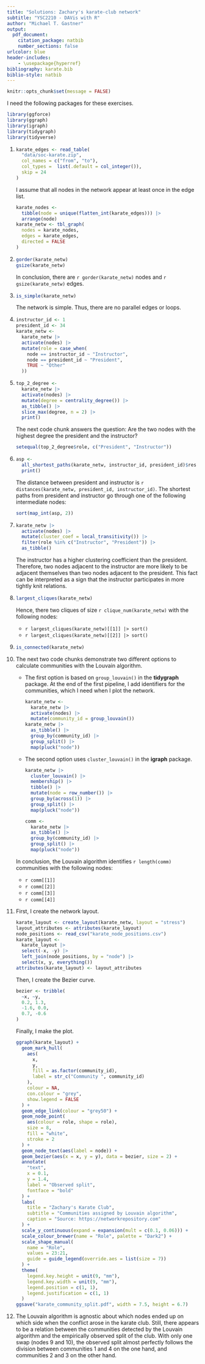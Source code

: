 ```yaml
---
title: "Solutions: Zachary's karate-club network"
subtitle: "YSC2210 - DAVis with R"
author: "Michael T. Gastner"
output:
  pdf_document:
    citation_package: natbib
    number_sections: false
urlcolor: blue
header-includes: 
    - \usepackage{hyperref}
bibliography: karate.bib
biblio-style: natbib
---
```


```r
knitr::opts_chunk$set(message = FALSE)
```

I need the following packages for these exercises.

```r
library(ggforce)
library(ggraph)
library(igraph)
library(tidygraph)
library(tidyverse)
```

(1)

    ```r
    karate_edges <- read_table(
      "data/soc-karate.zip",
      col_names = c("from", "to"),
      col_types =  list(.default = col_integer()),
      skip = 24
    )
    ```
    
    I assume that all nodes in the network appear at least once in the edge
    list.
    
    ```r
    karate_nodes <-
      tibble(node = unique(flatten_int(karate_edges))) |>
      arrange(node)
    karate_netw <- tbl_graph(
      nodes = karate_nodes,
      edges = karate_edges,
      directed = FALSE
    )
    ```

(2)

    ```r
    gorder(karate_netw)
    gsize(karate_netw)
    ```

    In conclusion, there are `r gorder(karate_netw)` nodes and
    `r gsize(karate_netw)` edges.
(3) 

    ```r
    is_simple(karate_netw)
    ```

    The network is simple.
    Thus, there are no parallel edges or loops.
(4)

    ```r
    instructor_id <- 1
    president_id <- 34
    karate_netw <-
      karate_netw |>
      activate(nodes) |>
      mutate(role = case_when(
        node == instructor_id ~ "Instructor",
        node == president_id ~ "President",
        TRUE ~ "Other"
      ))
    ```

(5)

    ```r
    top_2_degree <-
      karate_netw |>
      activate(nodes) |>
      mutate(degree = centrality_degree()) |>
      as_tibble() |>
      slice_max(degree, n = 2) |>
      print()
    ```

    The next code chunk answers the question: Are the two nodes with the
    highest degree the president and the instructor?
    
    ```r
    setequal(top_2_degree$role, c("President", "Instructor"))
    ```

(6)

    ```r
    asp <-
      all_shortest_paths(karate_netw, instructor_id, president_id)$res |>
      print()
    ```

    The distance between president and instructor
    is `r distances(karate_netw, president_id, instructor_id)`.
    The shortest paths from president and instructor go through one of the
    following intermediate nodes:
    
    ```r
    sort(map_int(asp, 2))
    ```
    
(7)

    ```r
    karate_netw |>
      activate(nodes) |>
      mutate(cluster_coef = local_transitivity()) |>
      filter(role %in% c("Instructor", "President")) |>
      as_tibble()
    ```
   
    The instructor has a higher clustering coefficient than the president.
    Therefore, two nodes adjacent to the instructor are more likely to be
    adjacent themselves than two nodes adjacent to the president.
    This fact can be interpreted as a sign that the instructor participates in
    more tightly knit relations. 
(8)

    ```r
    largest_cliques(karate_netw)
    ```

    Hence, there two cliques of size `r clique_num(karate_netw)` with the
    following nodes:
    
    - `r largest_cliques(karate_netw)[[1]] |> sort()`
    - `r largest_cliques(karate_netw)[[2]] |> sort()`
(9)

    ```r
    is_connected(karate_netw)
    ```

(10) The next two code chunks demonstrate two different options to calculate
     communities with the Louvain algorithm.

     - The first option is based on `group_louvain()` in the **tidygraph**
       package.
       At the end of the first pipeline, I add identifiers for the
       communities, which I need when I plot the network.
       
       ```r
       karate_netw <-
         karate_netw |>
         activate(nodes) |>
         mutate(community_id = group_louvain())
       karate_netw |>
         as_tibble() |>
         group_by(community_id) |>
         group_split() |>
         map(pluck("node"))
       ```
       
     - The second option uses `cluster_louvain()` in the **igraph** package.
     
       ```r
       karate_netw |>
         cluster_louvain() |>
         membership() |>
         tibble() |>
         mutate(node = row_number()) |>
         group_by(across(1)) |>
         group_split() |>
         map(pluck("node"))
       ```
       
       ```r
       comm <-
         karate_netw |>
         as_tibble() |>
         group_by(community_id) |>
         group_split() |>
         map(pluck("node"))
       ```
       
     In conclusion, the Louvain algorithm identifies `r length(comm)`
     communities with the following nodes:
     
     - `r comm[[1]]`
     - `r comm[[2]]`
     - `r comm[[3]]`
     - `r comm[[4]]`
(11) First, I create the network layout.

     ```r
     karate_layout <- create_layout(karate_netw, layout = "stress")
     layout_attributes <- attributes(karate_layout)
     node_positions <- read_csv("karate_node_positions.csv")
     karate_layout <-
       karate_layout |>
       select(-x, -y) |>
       left_join(node_positions, by = "node") |>
       select(x, y, everything())
     attributes(karate_layout) <- layout_attributes
     ```

     Then, I create the Bezier curve.
     
     ```r
     bezier <- tribble(
       ~x, ~y,
       0.2, 1.3,
       -1.6, 0.0,
       0.7, -0.6
     )
     ```
     
     Finally, I make the plot.
     
     ```r
     ggraph(karate_layout) +
       geom_mark_hull(
         aes(
           x,
           y,
           fill = as.factor(community_id),
           label = str_c("Community ", community_id)
         ),
         colour = NA,
         con.colour = "grey",
         show.legend = FALSE
       ) +
       geom_edge_link(colour = "grey50") +
       geom_node_point(
         aes(colour = role, shape = role),
         size = 8,
         fill = "white",
         stroke = 2
       ) +
       geom_node_text(aes(label = node)) +
       geom_bezier(aes(x = x, y = y), data = bezier, size = 2) +
       annotate(
         "text",
         x = 0.1,
         y = 1.4,
         label = "Observed split",
         fontface = "bold"
       ) +
       labs(
         title = "Zachary's Karate Club",
         subtitle = "Communities assigned by Louvain algorithm",
         caption = "Source: https://networkrepository.com"
       ) +
       scale_y_continuous(expand = expansion(mult = c(0.1, 0.06))) +
       scale_colour_brewer(name = "Role", palette = "Dark2") +
       scale_shape_manual(
         name = "Role",
         values = 23:21,
         guide = guide_legend(override.aes = list(size = 7))
       ) +
       theme(
         legend.key.height = unit(9, "mm"),
         legend.key.width = unit(9, "mm"),
         legend.position = c(1, 1),
         legend.justification = c(1, 1)
       )
     ggsave("karate_community_split.pdf", width = 7.5, height = 6.7)
     ```

(12) The Louvain algorithm is agnostic about which nodes ended up on which
     side when the conflict arose in the karate club.
     Still, there appears to be a relation between the communities detected by
     the Louvain algorithm and the empirically observed split of the club.
     With only one swap (nodes 9 and 10), the observed split almost perfectly
     follows the division between communities 1 and 4 on the one hand, and
     communities 2 and 3 on the other hand.